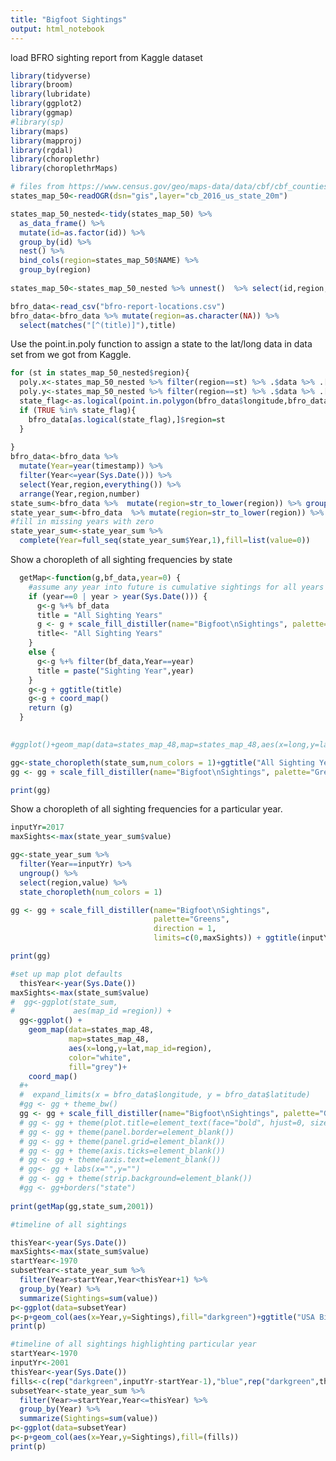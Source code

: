 ```yaml
---
title: "Bigfoot Sightings"
output: html_notebook
---
```

load BFRO sighting report from Kaggle dataset
```r
library(tidyverse)
library(broom)
library(lubridate)
library(ggplot2)
library(ggmap)
#library(sp)
library(maps)
library(mapproj)
library(rgdal)
library(choroplethr)
library(choroplethrMaps)


```

```r

# files from https://www.census.gov/geo/maps-data/data/cbf/cbf_counties.html put in gis directory
states_map_50<-readOGR(dsn="gis",layer="cb_2016_us_state_20m")

states_map_50_nested<-tidy(states_map_50) %>% 
  as_data_frame() %>% 
  mutate(id=as.factor(id)) %>% 
  group_by(id) %>% 
  nest() %>% 
  bind_cols(region=states_map_50$NAME) %>% 
  group_by(region)
  
states_map_50<-states_map_50_nested %>% unnest()  %>% select(id,region,long,lat)
```
```r

bfro_data<-read_csv("bfro-report-locations.csv")
bfro_data<-bfro_data %>% mutate(region=as.character(NA)) %>% 
  select(matches("[^(title)]"),title)

```


Use the point.in.poly function to assign a state to the lat/long data in data set from we got from Kaggle.
```r
for (st in states_map_50_nested$region){
  poly.x<-states_map_50_nested %>% filter(region==st) %>% .$data %>% .[[1]] %>% .$long
  poly.y<-states_map_50_nested %>% filter(region==st) %>% .$data %>% .[[1]] %>% .$lat
  state_flag<-as.logical(point.in.polygon(bfro_data$longitude,bfro_data$latitude,poly.x,poly.y))
  if (TRUE %in% state_flag){
    bfro_data[as.logical(state_flag),]$region=st
  }
  
}
bfro_data<-bfro_data %>% 
  mutate(Year=year(timestamp)) %>% 
  filter(Year<=year(Sys.Date())) %>%
  select(Year,region,everything()) %>% 
  arrange(Year,region,number)
state_sum<-bfro_data %>%  mutate(region=str_to_lower(region)) %>% group_by(region) %>% summarise(value=n())
state_year_sum<-bfro_data  %>% mutate(region=str_to_lower(region)) %>% group_by(region,Year) %>% summarise(value=n())
#fill in missing years with zero
state_year_sum<-state_year_sum %>%  
  complete(Year=full_seq(state_year_sum$Year,1),fill=list(value=0))
```
Show a choropleth of all sighting frequencies by state
```r
  
  getMap<-function(g,bf_data,year=0) {
    #assume any year into future is cumulative sightings for all years
    if (year==0 | year > year(Sys.Date())) {
      g<-g %+% bf_data
      title = "All Sighting Years"
      g <- g + scale_fill_distiller(name="Bigfoot\nSightings", palette="Greens", na.value="#7f7f7f")
      title<- "All Sighting Years"
    }
    else {
      g<-g %+% filter(bf_data,Year==year)
      title = paste("Sighting Year",year)
    }
    g<-g + ggtitle(title)
    g<-g + coord_map()
    return (g)
  }
  

#ggplot()+geom_map(data=states_map_48,map=states_map_48,aes(x=long,y=lat,map_id=region),color="white",fill="grey")+coord_map()

gg<-state_choropleth(state_sum,num_colors = 1)+ggtitle("All Sighting Years")
gg <- gg + scale_fill_distiller(name="Bigfoot\nSightings", palette="Greens",direction = 1)

print(gg)
```

Show a choropleth of all sighting frequencies for a particular year.
```r
inputYr=2017
maxSights<-max(state_year_sum$value)

gg<-state_year_sum %>% 
  filter(Year==inputYr) %>% 
  ungroup() %>% 
  select(region,value) %>% 
  state_choropleth(num_colors = 1)

gg <- gg + scale_fill_distiller(name="Bigfoot\nSightings", 
                                palette="Greens",
                                direction = 1,
                                limits=c(0,maxSights)) + ggtitle(inputYr)

print(gg)

```


```r
#set up map plot defaults
  thisYear<-year(Sys.Date())
maxSights<-max(state_sum$value)
#  gg<-ggplot(state_sum, 
#             aes(map_id =region)) + 
  gg<-ggplot() + 
    geom_map(data=states_map_48,
             map=states_map_48,
             aes(x=long,y=lat,map_id=region),
             color="white",
             fill="grey")+
    coord_map()
  #+
  #  expand_limits(x = bfro_data$longitude, y = bfro_data$latitude)
  #gg <- gg + theme_bw()
  gg <- gg + scale_fill_distiller(name="Bigfoot\nSightings", palette="Greens", na.value="#7f7f7f",limits=c(maxSights,0))
  # gg <- gg + theme(plot.title=element_text(face="bold", hjust=0, size=24))
  # gg <- gg + theme(panel.border=element_blank())
  # gg <- gg + theme(panel.grid=element_blank())
  # gg <- gg + theme(axis.ticks=element_blank())
  # gg <- gg + theme(axis.text=element_blank())
  # gg<- gg + labs(x="",y="")
  # gg <- gg + theme(strip.background=element_blank())
  #gg <- gg+borders("state")
  
print(getMap(gg,state_sum,2001))
```

```r
#timeline of all sightings  

thisYear<-year(Sys.Date())
maxSights<-max(state_sum$value)
startYear<-1970
subsetYear<-state_year_sum %>% 
  filter(Year>startYear,Year<thisYear+1) %>% 
  group_by(Year) %>% 
  summarize(Sightings=sum(value))
p<-ggplot(data=subsetYear)
p<-p+geom_col(aes(x=Year,y=Sightings),fill="darkgreen")+ggtitle("USA Bigfoot Sightings by Year")
print(p)

```

```r
#timeline of all sightings highlighting particular year  
startYear<-1970
inputYr<-2001
thisYear<-year(Sys.Date())
fills<-c(rep("darkgreen",inputYr-startYear-1),"blue",rep("darkgreen",thisYear-inputYr))
subsetYear<-state_year_sum %>% 
  filter(Year>=startYear,Year<=thisYear) %>% 
  group_by(Year) %>% 
  summarize(Sightings=sum(value))
p<-ggplot(data=subsetYear)
p<-p+geom_col(aes(x=Year,y=Sightings),fill=(fills))
print(p)

```
